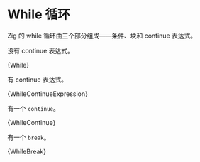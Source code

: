 

# While 循环

Zig 的 while 循环由三个部分组成——条件、块和 continue 表达式。

没有 continue 表达式。

<CodeBlock language="zig">{While}</CodeBlock>

有 continue 表达式。

<CodeBlock language="zig">{WhileContinueExpression}</CodeBlock>

有一个 `continue`。

<CodeBlock language="zig">{WhileContinue}</CodeBlock>

有一个 `break`。

<CodeBlock language="zig">{WhileBreak}</CodeBlock>
